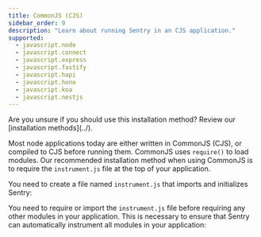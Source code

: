 ```yaml
---
title: CommonJS (CJS)
sidebar_order: 9
description: "Learn about running Sentry in an CJS application."
supported:
  - javascript.node
  - javascript.connect
  - javascript.express
  - javascript.fastify
  - javascript.hapi
  - javascript.hono
  - javascript.koa
  - javascript.nestjs
---
```


<Alert>
  Are you unsure if you should use this installation method? Review our
  [installation methods](../).
</Alert>

Most node applications today are either written in CommonJS (CJS), or compiled to CJS before running them.
CommonJS uses `require()` to load modules. Our recommended installation method when using CommonJS is to require the `instrument.js` file at the top of your application.

You need to create a file named `instrument.js` that imports and initializes Sentry:

<PlatformContent includePath="getting-started-config" />

You need to require or import the `instrument.js` file before requiring any other modules in your application. This is necessary to ensure that Sentry can automatically instrument all modules in your application:

<PlatformContent includePath="getting-started-use" />

